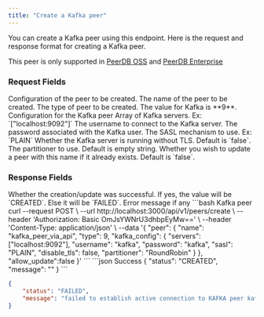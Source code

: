```yaml
---
title: "Create a Kafka peer"
---
```

You can create a Kafka peer using this endpoint. Here is the request and response format for creating a Kafka peer.

<Info> This peer is only supported in [PeerDB OSS](https://github.com/PeerDB-io/peerdb) and [PeerDB Enterprise](https://github.com/PeerDB-io/peerdb-enterprise) </Info>

### Request Fields
<ParamField path="peer" type="object" required>
Configuration of the peer to be created.
</ParamField>

<Expandable title="peer">
<ParamField path="name" type="string" required>
The name of the peer to be created.
</ParamField>

<ParamField path="type" type="9" required>
The type of peer to be created. The value for Kafka is **9**.
</ParamField>

<ParamField path="kafka_config" type="object" required>
Configuration for the Kafka peer
</ParamField>

<Expandable title="kafka_config">
<ParamField path="servers" type="string" required>
Array of Kafka servers. Ex: `["localhost:9092"]`
</ParamField>

<ParamField path="username" type="string" required>
The username to connect to the Kafka server.
</ParamField>

<ParamField path="password" type="string" required>
The password associated with the Kafka user.
</ParamField>

<ParamField path="sasl" type="PLAIN|SCRAM-SHA-256|SCRAM-SHA-512" required>
The SASL mechanism to use. Ex: `PLAIN`
</ParamField>

<ParamField path="disable_tls" type="boolean">
Whether the Kafka server is running without TLS. Default is `false`.
</ParamField>

<ParamField path="partitioner" type="LeastBackup|Manual|RoundRobin|StickyKey|Sticky|" required>
The partitioner to use. Default is empty string.
</ParamField>
</Expandable>
</Expandable>
<ParamField path="allow_update" type="boolean">
Whether you wish to update a peer with this name if it already exists. Default is `false`.
</ParamField>

### Response Fields
<ParamField path="status" type="CREATED|FAILED">
Whether the creation/update was successful. If yes, the value will be `CREATED`. Else it will be `FAILED`.
</ParamField>

<ParamField path="message" type="string">
Error message if any
</ParamField>

<RequestExample>
```bash Kafka peer
curl --request POST \
  --url http://localhost:3000/api/v1/peers/create \
  --header 'Authorization: Basic OmJsYWNrU3dhbpEyMw==' \
  --header 'Content-Type: application/json' \
  --data '{
	"peer": {
		"name": "kafka_peer_via_api",
		"type": 9,
		"kafka_config": {
            "servers": ["localhost:9092"],
            "username": "kafka",
            "password": "kafka",
            "sasl": "PLAIN",
            "disable_tls": false,
            "partitioner": "RoundRobin"
		}
	},
	"allow_update":false
}'
```
</RequestExample>

<ResponseExample>
```json Success
{
	"status": "CREATED",
	"message": ""
}
```

```json Kafka error
{
	"status": "FAILED",
	"message": "failed to establish active connection to KAFKA peer kafka_peer_via_api: unable to dial: dial tcp [::1]:9092: connect: connection refused"
}
```
</ResponseExample>
